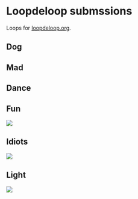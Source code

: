 
# Loopdeloop submssions

Loops for [loopdeloop.org](http://www.loopdeloop.org/).

## Dog

<Vimeo id="282191207" />

## Mad

<Vimeo id="48289893" />

## Dance

<Vimeo id="165720790" />

## Fun

<Image src={FunGif} />

## Idiots

<Image src="https://66.media.tumblr.com/tumblr_m06pvu7sRh1r269aho1_500.gif" />

## Light

<Image src="https://66.media.tumblr.com/38fd4ab3bbb0efaf5cbab050a3a0195e/tumblr_mzxm9jttIM1r269aho1_500.gif" />

